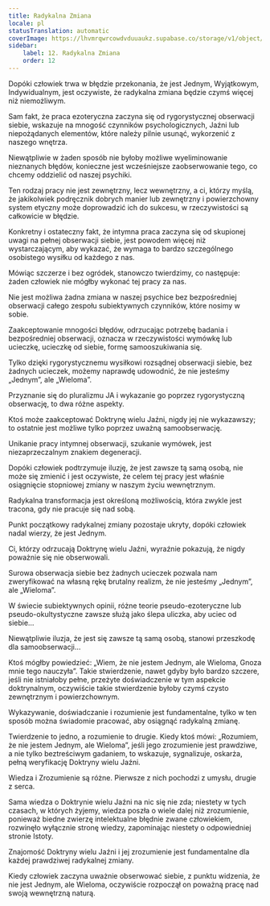 ```yaml
---
title: Radykalna Zmiana
locale: pl
statusTranslation: automatic
coverImage: https://lhvmrqwrcowdvduuaukz.supabase.co/storage/v1/object/public/strapi-uploads/small_cover-tratado-de-psicologia-revolucionaria.webp-5e15e1cec4e0ebebcde5d7fc7565d8fd.webp
sidebar:
    label: 12. Radykalna Zmiana
    order: 12
---
```

Dopóki człowiek trwa w błędzie przekonania, że jest Jednym, Wyjątkowym, Indywidualnym, jest oczywiste, że radykalna zmiana będzie czymś więcej niż niemożliwym.

Sam fakt, że praca ezoteryczna zaczyna się od rygorystycznej obserwacji siebie, wskazuje na mnogość czynników psychologicznych, Jaźni lub niepożądanych elementów, które należy pilnie usunąć, wykorzenić z naszego wnętrza.

Niewątpliwie w żaden sposób nie byłoby możliwe wyeliminowanie nieznanych błędów, konieczne jest wcześniejsze zaobserwowanie tego, co chcemy oddzielić od naszej psychiki.

Ten rodzaj pracy nie jest zewnętrzny, lecz wewnętrzny, a ci, którzy myślą, że jakikolwiek podręcznik dobrych manier lub zewnętrzny i powierzchowny system etyczny może doprowadzić ich do sukcesu, w rzeczywistości są całkowicie w błędzie.

Konkretny i ostateczny fakt, że intymna praca zaczyna się od skupionej uwagi na pełnej obserwacji siebie, jest powodem więcej niż wystarczającym, aby wykazać, że wymaga to bardzo szczególnego osobistego wysiłku od każdego z nas.

Mówiąc szczerze i bez ogródek, stanowczo twierdzimy, co następuje: żaden człowiek nie mógłby wykonać tej pracy za nas.

Nie jest możliwa żadna zmiana w naszej psychice bez bezpośredniej obserwacji całego zespołu subiektywnych czynników, które nosimy w sobie.

Zaakceptowanie mnogości błędów, odrzucając potrzebę badania i bezpośredniej obserwacji, oznacza w rzeczywistości wymówkę lub ucieczkę, ucieczkę od siebie, formę samooszukiwania się.

Tylko dzięki rygorystycznemu wysiłkowi rozsądnej obserwacji siebie, bez żadnych ucieczek, możemy naprawdę udowodnić, że nie jesteśmy „Jednym”, ale „Wieloma”.

Przyznanie się do pluralizmu JA i wykazanie go poprzez rygorystyczną obserwację, to dwa różne aspekty.

Ktoś może zaakceptować Doktrynę wielu Jaźni, nigdy jej nie wykazawszy; to ostatnie jest możliwe tylko poprzez uważną samoobserwację.

Unikanie pracy intymnej obserwacji, szukanie wymówek, jest niezaprzeczalnym znakiem degeneracji.

Dopóki człowiek podtrzymuje iluzję, że jest zawsze tą samą osobą, nie może się zmienić i jest oczywiste, że celem tej pracy jest właśnie osiągnięcie stopniowej zmiany w naszym życiu wewnętrznym.

Radykalna transformacja jest określoną możliwością, która zwykle jest tracona, gdy nie pracuje się nad sobą.

Punkt początkowy radykalnej zmiany pozostaje ukryty, dopóki człowiek nadal wierzy, że jest Jednym.

Ci, którzy odrzucają Doktrynę wielu Jaźni, wyraźnie pokazują, że nigdy poważnie się nie obserwowali.

Surowa obserwacja siebie bez żadnych ucieczek pozwala nam zweryfikować na własną rękę brutalny realizm, że nie jesteśmy „Jednym”, ale „Wieloma”.

W świecie subiektywnych opinii, różne teorie pseudo-ezoteryczne lub pseudo-okultystyczne zawsze służą jako ślepa uliczka, aby uciec od siebie…

Niewątpliwie iluzja, że jest się zawsze tą samą osobą, stanowi przeszkodę dla samoobserwacji…

Ktoś mógłby powiedzieć: „Wiem, że nie jestem Jednym, ale Wieloma, Gnoza mnie tego nauczyła”. Takie stwierdzenie, nawet gdyby było bardzo szczere, jeśli nie istniałoby pełne, przeżyte doświadczenie w tym aspekcie doktrynalnym, oczywiście takie stwierdzenie byłoby czymś czysto zewnętrznym i powierzchownym.

Wykazywanie, doświadczanie i rozumienie jest fundamentalne, tylko w ten sposób można świadomie pracować, aby osiągnąć radykalną zmianę.

Twierdzenie to jedno, a rozumienie to drugie. Kiedy ktoś mówi: „Rozumiem, że nie jestem Jednym, ale Wieloma”, jeśli jego zrozumienie jest prawdziwe, a nie tylko beztreściwym gadaniem, to wskazuje, sygnalizuje, oskarża, pełną weryfikację Doktryny wielu Jaźni.

Wiedza i Zrozumienie są różne. Pierwsze z nich pochodzi z umysłu, drugie z serca.

Sama wiedza o Doktrynie wielu Jaźni na nic się nie zda; niestety w tych czasach, w których żyjemy, wiedza poszła o wiele dalej niż zrozumienie, ponieważ biedne zwierzę intelektualne błędnie zwane człowiekiem, rozwinęło wyłącznie stronę wiedzy, zapominając niestety o odpowiedniej stronie Istoty.

Znajomość Doktryny wielu Jaźni i jej zrozumienie jest fundamentalne dla każdej prawdziwej radykalnej zmiany.

Kiedy człowiek zaczyna uważnie obserwować siebie, z punktu widzenia, że nie jest Jednym, ale Wieloma, oczywiście rozpoczął on poważną pracę nad swoją wewnętrzną naturą.

